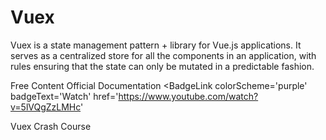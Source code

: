 # Vuex

Vuex is a state management pattern + library for Vue.js applications. It serves as a centralized store for all the components in an application, with rules ensuring that the state can only be mutated in a predictable fashion.

<ResourceGroupTitle>Free Content</ResourceGroupTitle>
<BadgeLink colorScheme='yellow' badgeText='Read' href='https://vuex.vuejs.org/'>
  Official Documentation
</BadgeLink>
<BadgeLink
  colorScheme='purple'
  badgeText='Watch'
  href='https://www.youtube.com/watch?v=5lVQgZzLMHc'
>
  Vuex Crash Course
</BadgeLink>
